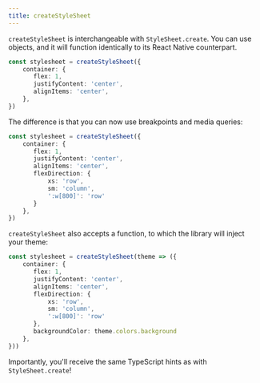```yaml
---
title: createStyleSheet
---
```


`createStyleSheet` is interchangeable with `StyleSheet.create`. You can use objects, and it will function identically to its React Native counterpart.

```ts
const stylesheet = createStyleSheet({
    container: {
       flex: 1,
       justifyContent: 'center',
       alignItems: 'center',
    },
})
```
The difference is that you can now use breakpoints and media queries:

```ts
const stylesheet = createStyleSheet({
    container: {
       flex: 1,
       justifyContent: 'center',
       alignItems: 'center',
       flexDirection: {
           xs: 'row',
           sm: 'column',
           ':w[800]': 'row'
       }
    },
})
```

`createStyleSheet` also accepts a function, to which the library will inject your theme:

```ts
const stylesheet = createStyleSheet(theme => ({
    container: {
       flex: 1,
       justifyContent: 'center',
       alignItems: 'center',
       flexDirection: {
           xs: 'row',
           sm: 'column',
           ':w[800]': 'row'
       },
       backgroundColor: theme.colors.background
    },
}))
```

Importantly, you'll receive the same TypeScript hints as with `StyleSheet.create`!
